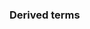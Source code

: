 ===Derived terms===
{{der4|en|title=Terms derived from the adjective, noun, or verb ''common''
|{{l|en|Amersham Common}}
|{{l|en|Christmas Common}}
|{{l|en|Clapham Common}}
|{{l|en|Cliffe Common}}
|{{l|en|Colden Common}}
|{{vern|common adder}} (''{{ll|mul|Vipera berus}}'')
|{{vern|common ageratum}} ({{taxlink|Ageratum houstonianum|species|ver=211116}})
|{{vern|common agouti}} (''{{ll|mul|Dasyprocta}}'' spp.)
|[[common alder]] (''{{ll|mul|Alnus glutinosa}}''))
|{{l|en|commonality}}
|{{vern|common allamanda}} ({{taxlink|Allamanda cathartica|species|ver=211116}})
|{{l|en|commonalty}}
|{{vern|common American shad}} ({{taxlink|Alosa sapidissima|species|ver=211116}})
|{{vern|common amsinckia}} ({{taxlink|Amsinckia intermedia|species|ver=211116}})
|{{vern|common apricot}} (''{{ll|mul|Prunus armeniaca}}'')
|{{vern|common arrowhead}} (''{{ll|mul|Sagittaria}}'' spp.)
|{{vern|common arum lily}} (''{{ll|mul|Zantedeschia aethiopica}}'')
|[[common ash]] (''{{ll|mul|Fraxinus excelsior}}'')
|{{vern|common asparagus beetle}} ({{taxlink|Crioceris asparagi|species|ver=211116}})
|{{vern|common babbler}} ({{taxlink|Argya caudata|species|ver=211116}})
|[[common bamboo]] (''{{ll|mul|Bambusa vulgaris}}'')
|{{vern|common barbel}} ({{taxlink|Barbus barbus|species|ver=211116}})
|[[common barberry]] (''{{ll|mul|Berberis vulgaris}}'')
|[[common barley]] (''{{ll|mul|Hordeum vulgare}}'')
|{{vern|common barn owl}} (''{{ll|mul|Tyto alba}}'')
|{{vern|common basil}} (''{{ll|mul|Ocimum basilicum}}'')
|{{vern|common basilisk}} ({{taxlink|Basiliscus basiliscus|species|ver=211116}})
|[[common bean]] (''{{ll|mul|Phaseolus vulgaris}}'')
|{{vern|common bearberry}} (''{{ll|mul|Arctostaphylos uva-ursi}}'')
|[[common beech]] (''{{ll|mul|Fagus sylvatica}}'')
|{{vern|common beet}} (''{{ll|mul|Beta vulgaris}}'')
|{{vern|common beisa oryx}} ({{taxlink|Oryx beisa beisa|subspecies|ver=211116}})
|{{vern|common bent}} (''{{ll|mul|Agrostis capillaris}}'')
|{{vern|common bent-wing bat}} ({{taxlink|Miniopterus schreibersii|species|ver=211116}})
|{{vern|common big-eared bat}} ({{taxlink|Micronycteris microtis |species|ver=211116}})
|{{vern|common birch}} (''{{ll|mul|Betula pendula}}'')
|{{vern|common bird cherry}} (''{{ll|mul|Prunus padus}}'')
|[[common bistort]] (''{{ll|mul|Bistorta officinalis}}'', syn. ''{{ll|mul|Persicaria bistorta}}'')
|[[common bittern]] (''{{ll|mul|Botaurus stellaris}}'')
|{{vern|common black hawk}} (''{{ll|mul|Buteogallus anthracinus}}'')
|{{vern|common blackberry}} (''{{ll|mul|Rubus}}'' spp.)
|[[common blackbird]] (''{{ll|mul|Turdus merula}}'')
|{{vern|common blackfish}} ({{taxlink|Globicephala melaena|species|ver=211116}})
|{{vern|common bladderwort}} (''{{ll|mul|Utricularia}}'' spp.)
|{{vern|common blanket octopus}} ({{taxlink|Tremoctopus violaceus|species|ver=211116}})
|{{vern|common bleak}} (''{{ll|mul|Alburnus alburnus}}'')
|{{vern|common blewit}} ({{taxlink|Lepista saeva|species|ver=211116}})
|{{vern|common blossom bat}} ({{taxlink|Syconycteris australis|species|ver=211116}})
|[[common blue]] ({{taxlink|Polyommatus icarus|species|ver=211116}})
|{{vern|common blue-tongued skink}} ({{taxlink|Tiliqua scincoides|species|ver=211116}})
|{{vern|common blue damsel}} ({{taxlink|Enallagma cyathigerum|species|ver=211116}})
|{{vern|common bluebell}} ({{taxlink|Hyacinthoides non-scripta|species|ver=211116}})
|[[common bluetail]] ({{taxlink|Ischnura|genus|ver=211116}} spp.)
|{{vern|common boa}} (''{{ll|mul|Boa constrictor}}'')
|{{vern|common bog rosemary}} (''{{ll|mul|Andromeda polifolia}}'')
|[[common boneset]] (''{{ll|mul|Eupatorium perfoliatum}}'')
|{{vern|common booklouse}} ({{taxlink|Trogium pulsatorium|species|ver=211116}})
|{{vern|common bottlenose dolphin}} (''{{ll|mul|Tursiops truncatus}}'')
|[[common box]] (''{{ll|mul|Buxus sempervirens}}'')
|{{vern|common box turtle}} ({{taxlink|Terrapene carolina|species|ver=211116}})
|{{vern|common brant goose}} (''{{ll|mul|Branta bernicla}}'')
|{{vern|common bream}} (''{{ll|mul|Abramis brama}}'')
|{{vern|common bronzewing}} (''{{ll|mul|Phaps chalcoptera}}'')
|{{vern|common broom}} ({{taxlink|Cytisus scoparius|species|ver=211117}})
|[[common brown cup]] (''{{ll|mul|Peziza phyllogena}}'')
|{{l|en|common brown earwig}} ({{taxlink|Labidura truncata|species|ver=211117}})
|{{vern|common brown leafhopper}} ({{taxlink|Orosius orientalis|species|ver=211117}})
|{{vern|common brown lemur}} ({{taxlink|Eulemur fulvus|species|ver=211117}})
|{{vern|common brown water snake}} ({{taxlink|Lycodonomorphus rufulus|species|ver=211117}})
|{{vern|common brushtail possum}} ({{taxlink|Trichosurus vulpecula|species|ver=211117}})
|{{vern|common bryony}} (''{{ll|mul|Bryonia}}'')
|{{vern|common buckeye}} ({{taxlink|Junonia coenia|species|ver=211117}})
|{{vern|common buckthorn}} (''{{ll|mul|Rhamnus cathartica}}'')
|{{vern|common buckwheat}} (''{{ll|mul|Fagopyrum esculentum}}'')
|{{vern|common bulbul}} ({{taxlink|Pycnotus barbatus|species|ver=211117}})
|[[common bullfinch]] (''{{ll|mul|Pyrrhula pyrrhula}}'')
|{{vern|common bully}} ({{taxlink|Gobiomorphus cotidianus|species|ver=211117}})
|{{vern|common bunt}} (''{{ll|mul|Tilletia}}'' spp.)
|{{vern|common burdock}} ({{taxlink|Arctium minus|species|ver=211117}})
|{{vern|common burnet}} (''{{ll|mul|Sanguisorba}}'' spp.)
|{{vern|common bush tanager}} ({{taxlink|Chlorspingus flavopectus|species|ver=211117}})
|{{vern|common butterbur}} (''{{ll|mul|Petasites}}'' spp.)
|{{vern|common buttercup}} ({{taxlink|Ranunculus bulbosus|species|ver=211117}})
|{{vern|common butterfly lizard}} ({{taxlink|Leiolepis belliana|species|ver=211117}})
|{{vern|common butterweed}} (''{{ll|mul|Senecio vulgaris}}'')
|{{vern|common butterwort}} (''{{ll|mul|Pinguicula vulgaris}}'')
|[[common buttonbush]] ({{taxlink|Cephalanthus occidentalis|species|ver=211117}})
|{{vern|common buttonquail}} (''{{ll|mul|Turnix sylvaticus}}'')
|[[common buzzard]] (''{{ll|mul|Buteo buteo}}'')
|{{vern|common cactus finch}} ({{taxlink|Geospiza scandens|species|ver=211117}})
|{{vern|common calamint}} ({{taxlink|Calamintha sylvatica|species|ver=211117}})
|{{vern|common camas}} ({{taxlink|Camassia quamash|species|ver=211117}})
|{{vern|common camellia}} (''{{ll|mul|Camellia japonica}}'')
|{{vern|common canary}} (''{{ll|mul|Serinus canaria}}'')
|{{vern|common caper}} (''{{ll|mul|Capparis spinosa}}'')
|{{vern|common capeweed}} ({{taxlink|Hypochaeris radicata|species|ver=211117}})
|{{vern|common caracara}} ({{taxlink|Polyborus plancus|species|ver=211117}})
|[[common carder bee]] ({{taxlink|Bombus pascuorum|species|ver=211117}})
|{{vern|common cardinal}} ({{taxlink|Cardinalis cardinalis|species|ver=211117}})
|{{vern|common carline thistle}} ({{taxlink|Carlina vulgaris|species|ver=211117}})
|[[common carp]] (''{{ll|mul|Cyprinus carpio}}'')
|{{l|en|common carrier}}
|{{vern|common carrot}} (''{{ll|mul|Daucus carota}}'')
|{{vern|common cattail}} (''{{ll|mul|Typha latifolia}}'')
|{{vern|common cattle grub}} ({{taxlink|Hypoderma lineatum|species|ver=211117}})
|{{vern|common centaury}} ({{taxlink|Centaurea erythraea|species|ver=211117}})
|[[common chaffinch]] (''{{ll|mul|Fringilla coelebs}}'')
|{{vern|common chameleon}} ({{taxlink|Chamaeleo chamaeleon|species|ver=211117}})
|[[common chickweed]] (''{{ll|mul|Stellaria media}}'' et al.)
|[[common chicory]] (''{{ll|mul|Cichorium intybus}}'')
|{{vern|common chiffchaff}} (''{{ll|mul|Phylloscopus collybita}}'')
|{{vern|common chimpanzee}} (''{{ll|mul|Pan troglodytes}}'')
|[[common chinchilla]] ({{taxlink|Chinchilla lanigera|species|ver=211118}})
|{{vern|common chokecherry}} (''{{ll|mul|Prunus virginiana}}'')
|{{vern|common cicadabird}} ({{taxlink|Edolisoma tenuirostre|species|ver=211118}})
|{{vern|common cinquefoil}} ({{taxlink|Potentilla simplex|species|ver=211118}})
|{{vern|common clam worm}} ({{taxlink|Nereidae|family|ver=211118}})
|[[common clothes moth]] ({{taxlink|Tineola biselliella|species|ver=211118}})
|{{vern|common clownfish}} ({{taxlink|Amphiprion ocellaris|species|ver=211118}})
|{{vern|common cobra}} (''{{ll|mul|Naja naja}}'')
|[[common cockchafer]] ({{taxlink|Melolontha melolontha|species|ver=211118}})
|{{vern|common cockle}} ({{taxlink|Cerastoderma edule|species|ver=211118}})
|{{vern|common cockroach}}
|{{vern|common collared lizard}} ({{taxlink|Crotaphytus collaris|species|ver=211118}})
|[[common columbine]] ({{taxlink|Aquilegia vulgaris|species|ver=211118}})
|{{vern|common comfrey}} ({{taxlink|Symphytum officinale|species|ver=211118}})
|{{vern|common coral tree}} ({{taxlink|Erythrina crista-galli|species|ver=211118}})
|{{vern|common corn salad}} (''{{ll|mul|Valerianella}}'' spp.)
|{{vern|common corncockle}} (''{{ll|mul|Agrostemma githago}}'')
|{{vern|common cotton grass}} ({{taxlink|Eriophorum angustifolium|species|ver=211118}})
|{{vern|common cowbird}} ({{taxlink|Molothrus ater|species|ver=211118}})
|{{vern|common crab}} ({{taxlink|Cancer pagurusan|species|ver=211118}})
|[[common crane]] (''{{ll|mul|Grus grus}}'')
|{{vern|common crape myrtle}} (''{{ll|mul|Lagerstroemia indica}}'')
|[[common crossbill]] (''{{ll|mul|Loxia curvirostra}}'')
|{{l|en|common crossing}}
|[[common cuckoo]] (''{{ll|mul|Cuculus canorus}}'')
|{{vern|common curlew}} (''{{ll|mul|Numenius arquata}}'')
|{{vern|common cuttlefish}} ({{taxlink|Sepia officinalis|species|ver=211118}})
|{{vern|common dab}} ({{taxlink|Limanda limanda|species|ver=211118}})
|{{vern|common dace}} (''{{ll|mul|Leuciscus leuciscus}}'')
|{{vern|common daisy}} (''{{ll|mul|Bellis perennis}}'')
|[[common dandelion]] (''{{ll|mul|Taraxacum officinale}}'')
|{{vern|common darter}} ({{taxlink|Sympetrum striolatum|species|ver=211118}})
|[[common death adder]] ({{taxlink|Acanthophis antarcticus|species|ver=211118}})
|{{vern|common degu}} ({{taxlink|Octodon degus|species|ver=211118}})
|{{vern|common dentex}} ({{taxlink|Dentex dentex|species|ver=211118}})
|{{vern|common devil's claw}} ({{taxlink|Proboscidea louisianica|species|ver=211118}})
|{{vern|common diving petrel}} (''{{ll|mul|Pelecanoides urinatrix}}'')
|{{vern|common dog violet}} ({{taxlink|Viola canina|species|ver=211118}})
|{{vern|common dogbane}} ({{taxlink|Apocynum abdrosaemifolium|species|ver=211118}})
|[[common dolphin]] (''{{ll|mul|Delphinus delphis}}'')
|{{vern|common dormouse}} ({{taxlink|Muscardinus avellanarius|species|ver=211118}})
|{{vern|common Douglas fir}} ({{taxlink|Pseudotsuga menzies|species|ver=211118}})
|{{vern|common duckweed}} (''{{ll|mul|Lemna minor}}'')
|{{vern|common duiker}} ({{taxlink|Sylvicapra grimmia|species|ver=211118}})
|{{vern|common dwarf mongoose}} ({{taxlink|Helogale parvula|species|ver=211118}})
|{{vern|common eagle ray}} ({{taxlink|Myliobatis aquila|species|ver=211118}})
|{{l|en|common earwig}} ({{taxlink|Forficula auricularius|species|ver=211118}})
|{{vern|common eel}}
|{{vern|common egg eater}} ({{taxlink|Dasypeltis scabra|species|ver=211118}})
|[[common egret]] (''{{ll|mul|Ardea alba}}'')
|[[common eider]] (''{{ll|mul|Somateria mollissima}}'')
|[[common eland]] ({{taxlink|Taurotragus oryx|species|ver=211118}})
|{{vern|common elder}} (''{{ll|mul|Sambucus nigra}}'')
|{{vern|common elder dove}} (''{{ll|mul|Chalcophaps indica}}'')
|{{l|en|commoner}}
|{{vern|common European ash}} (''{{ll|mul|Fraxinus excelsior}}'')
|{{vern|common European dogwood}} (''{{ll|mul|Cornus sanguinea}}'')
|[[common European earwig]] ({{taxlink|Forficula auricularius|species|ver=211118}})
|{{vern|common European jay}} ({{taxlink|Garullus garullus|species|ver=211118}})
|{{vern|common evening primrose}} (''{{ll|mul|Oenothera biennis}}'')
|{{vern|common fennel}} (''{{ll|mul|Foeniculum vulgare}}'')
|{{vern|common fig}} (''{{ll|mul|Ficus carica}}'')
|{{vern|common firecrest}} ({{taxlink|Regulus ignicapilla|species|ver=211118}})
|{{vern|common flameback}} ({{taxlink|Dinopium javanense|species|ver=211118}})
|{{vern|common flat-tail gecko}} ({{taxlink|Uroplatus fimbriatus|species|ver=211118}})
|{{vern|common flat lizard}} ({{taxlink|Platysaurus intermedius|species|ver=211118}})
|{{vern|common flat pea}} ({{taxlink|Platylobium obtusangulum|species|ver=211118}})
|{{vern|common flax}} (''{{ll|mul|Linum usitatissimum}}'')
|{{vern|common flicker}} (''{{ll|mul|Colaptes auratus}}'')
|{{vern|common four o'clock}} (''{{ll|mul|Mirabilis}}'' spp.)
|{{vern|common fox}} (''{{ll|mul|Vulpes vulpes}}'')
|[[common foxglove]] (''{{ll|mul|Digitalis purpurea}}'')
|[[common frog]] (''{{ll|mul|Rana temporaria}}'')
|{{vern|common fruit fly}} (''{{ll|mul|Drosophila melanogaster}}'')
|{{vern|common fumitory}} ({{taxlink|Fumaria officinalis|species|ver=211118}})
|{{vern|common furniture beetle}} ({{taxlink|Anobium punctatum|species|ver=211118}})
|{{vern|common galaxias}} ({{taxlink|Galaxias maculatus|species|ver=211118}})
|{{vern|common gallinule}} (''{{ll|mul|Gallinula galeata}}'')
|{{vern|common garden cress}} (''{{ll|mul|Lepidium sativum}}'')
|{{vern|common garden rhubarb}} ({{taxlink|Rheum rhaponticum|species|ver=211118}})
|{{vern|common garden skink}} ({{taxlink|Lampropholis guichenoti|species|ver=211118}})
|{{vern|common garter snake}} ({{taxlink|Thamnophis sirtalis|species|ver=211118}})
|{{l|en|common gender}}
|{{vern|common genet}} (''{{ll|mul|Genetta genetta}}'')
|[[common gibbon]] ({{taxlink|Hylobates lar|species|ver=211118}})
|{{vern|common ginger}} (''{{ll|mul|Zingiber officinale}}'')
|[[common glowworm]] (''{{ll|mul|Lampyris noctiluca}}'')
|{{vern|common gnat}} ({{taxlink|Culex pipens|species|ver=211118}})
|{{vern|common goby}} ({{taxlink|Pomatoschistus microps|species|ver=211118}})
|[[common goldeneye]] (''{{ll|mul|Bucephala clangula}}'')
|{{vern|common goldfish}}
|{{l|en|common good}}
|{{vern|common gorse}} (''{{ll|mul|Ulex europaeus}}'')
|[[common grackle]] ({{taxlink|Quiscalus quiscula|species|ver=211118}})
|{{vern|common grape hyacinth}} ({{taxlink|Muscari neglectum|species|ver=211118}})
|{{vern|common grape vine}} (''{{ll|mul|Vitis vinifera}}'')
|{{vern|common grasshopper warbler}} (''{{ll|mul|Locustella naevia}}'')
|{{vern|common green bottle fly}} ({{taxlink|Lucilia sericata|species|ver=211118}})
|{{vern|common green frog}} ({{taxlink|Hylarana erythraea|species|ver=211118}})
|[[common green lacewing]] ({{taxlink|Chrysoperla carnea|species|ver=211118}})
|{{vern|common green magpie}} ({{taxlink|Cissa chinensis|species|ver=211118}})
|[[common greenshank]] (''{{ll|mul|Tringa nebularia}}'')
|[[common ground dove]] (''{{ll|mul|Columbina passerina}}'')
|{{vern|common groundsel}} (''{{ll|mul|Senecio vulgaris}}'')
|{{vern|common guitarfish}} ({{taxlink|Rhinobatos rhinobatos|species|ver=211118}})
|[[common gull]] (''{{ll|mul|Larus canus}}''; {{taxlink|Cepora nerissa|species|ver=211118}})
|{{vern|common gum cistus}} (''{{ll|mul|Cistus}}'' spp.)
|[[common gundi]] ({{taxlink|Ctenodactylus gundi|species|ver=211118}})
|{{vern|common hackberry}} (''{{ll|mul|Celtis occidentalis}}'')
|{{vern|common hamster}} ({{taxlink|Cricetus cricetus|species|ver=211118}})
|{{vern|common hatchetfish}} ({{taxlink|Gastropelecus sternicla|species|ver=211118}})
|{{vern|common hawk-cuckoo}} (''{{ll|mul|Hierococcyx varius}}'')
|{{vern|common hawker}} ({{taxlink|Aeshna juncea|species|ver=211118}})
|{{vern|common hawthorn}} (''{{ll|mul|Crataegus monogyna}}'')
|{{vern|common hazel}} (''{{ll|mul|Corylus avellana}}'')
|{{vern|common heath}} ({{taxlink|Epacris|genus|ver=211118}} spp.)
|[[common heather]] (''{{ll|mul|Calluna vulgaris}}'')
|{{vern|common hedgehog}} (''{{ll|mul|Erinaceus europaeus}}'')
|[[common heliotrope]] (''{{ll|mul|Valeriana officinalis}}'')
|[[common hepatica]] ({{taxlink|Hepatica nobilis|species|ver=211118}})
|{{vern|common highbush blueberry}} ({{taxlink|Vaccinium corymbosum|species|ver=211118}})
|{{vern|common hill myna}} ({{taxlink|Gracula religiosa|species|ver=211118}})
|{{vern|common hippopotamus}} ({{taxlink|Hippopotamus amphibius|species|ver=211118}})
|{{vern|common hop}}, {{vern|common hops}} (''{{ll|mul|Humulus lupulus}}'')
|{{vern|common horehound}} ({{taxlink|Marrubium vulgare|species|ver=211118}})
|[[common hornbeam]] (''{{ll|mul|Carpinus betulus}}'')
|{{vern|common horse chestnut}} (''{{ll|mul|Aesculus hippocastanum}}'')
|[[common horsetail]] (''{{ll|mul|Petasites}}'' spp.)
|{{ll|en|common house}}
|[[common house gecko]] (''{{ll|mul|Hemidactylus frenatus}}'')
|[[common house martin]] (''{{ll|mul|Delichon urbicum}}'')
|{{vern|common house mouse}} (''{{ll|mul|Mus musculus}}'')
|{{vern|common house spider}} ({{taxlink|Parasteatoda tepidariorum|species|ver=211118}})
|{{vern|common housefly}} (''{{ll|mul|Musca domestica}}'')
|{{vern|common hyacinth}} ({{taxlink|Hyacinthus orientalis|species|ver=211118}})
|{{vern|common iguana}} ({{taxlink|Iguana iguana|species|ver=211119}})
|{{vern|common indigo plant}} (''{{ll|mul|Indigofera tinctoria}}'')
|{{vern|common ink cap}} ({{taxlink|Coprinus atramentarius|species|ver=211119}})
|{{vern|common iora}} ({{taxlink|Aegithina tiphia|species|ver=211119}})
|[[common ivy]] (''{{ll|mul|Hedera helix}}'')
|{{vern|common jackal}} (''{{ll|mul|Canis aureus}}'')
|{{vern|common jasmine}} (''{{ll|mul|Jasminum officinale}}'')
|{{vern|common jery}} ({{taxlink|Neomixis tenella|species|ver=211119}})
|[[common juniper]] ({{taxlink|Juniper communis|species|ver=211119}})
|[[common kestrel]] (''{{ll|mul|Falco tinnunculus}}'')
|[[common kingfisher]] (''{{ll|mul|Alcedo atthis}}'')
|[[common kingsnake]] ({{taxlink|Lampropeltis getula|species|ver=211119}})
|{{vern|common knapweed}} ({{taxlink|Centaurea nigra|species|ver=211119}})
|{{vern|common knotgrass}} (''{{ll|mul|Polygonum aviculare}}'')
|{{vern|common krait}} ({{taxlink|Bungarus caeruleus|species|ver=211119}})
|{{vern|common kisimanse}} ({{taxlink|Crossarchus obscurus|species|ver=211119}})
|{{vern|common laburnum}} (''{{ll|mul|Laburnum anagyroides}}'')
|{{vern|common lady's mantle}}
|{{vern|common langur}} ({{taxlink|Semnopithecus entellus|species|ver=211119}})
|{{vern|common larkspur}} (''{{ll|mul|Delphinium ajacis}}'')
|[[common lavender]] (''{{ll|mul|Lavandula angustifolia}}'')
|{{vern|common leopard gecko}} ({{taxlink|Eublepharis macularius|species|ver=211119}})
|{{vern|common lettuce}} (''{{ll|mul|Lactuca sativa}}'')
|{{vern|common lilac}} (''{{ll|mul|Syringa vulgaris}}'')
|{{vern|common lime}} ({{taxlink|Papilio demoleus|species|ver=211119}})
|{{vern|common limpet}} (''{{ll|mul|Patella vulgata}}'')
|[[common ling]] (''{{ll|mul|Molva molva}}'')
|[[common linnet]] (''{{ll|mul|Linaria cannabina}}'')
|{{vern|common lizard}} (''{{ll|mul|Zootoca vivipara}}''
|[[common lobster]] (''{{ll|mul|Homarus gammarus}}'')
|{{vern|common logperch}} ({{taxlink|Percina caprodes|species|ver=211119}})
|[[common loon]] (''{{ll|mul|Gavia immer}}'')
|{{vern|common louse}} (''{{ll|mul|Pediculus humanus}}'')
|[[common lynx]] (''{{ll|mul|Lynx lynx}}'')
|{{vern|common mackerel}} (''{{ll|mul|Scomber scombrus}}'')
|{{vern|common macrotona}} ({{taxlink|Macrotona australis|species|ver=211119}})
|[[common madder]] (''{{ll|mul|Rubia}}'' spp.)
|{{vern|common madia}} ({{taxlink|Madia elegans|species|ver=211119}})
|{{vern|common magpie}} (''{{ll|mul|Pica pica}}'')
|{{vern|common maidenhair}} (''{{ll|mul|Adiantum capillus-veneris}}'')
|{{vern|common mallow}} ({{taxlink|Malva neglecta|species|ver=211119}})
|{{vern|common marigold}}
|[[common marmoset]] (''{{ll|mul|Callithrix jacchus}}'')
|{{vern|common matrimony vine}} (''{{ll|mul|Lycium}}'' spp.)
|{{vern|common meadow grass}} (''{{ll|mul|Poa pratensis}}'')
|[[common murre]] (''{{ll|mul|Uria aalge}}'')
|{{l|en|common name}}
|{{l|en|common noun}}
|{{l|en|common-or-garden}}
|{{l|en|commonplace}}
|{{l|en|commons}}
|{{l|en|common radish}}
|{{l|en|common ragweed}} ({{taxlink|Ambrosia artemisiifolia|species}})
|{{l|en|common room}}
|{{vern|common salsify}} (''{{ll|mul|Tragopogon porrifolius}}'')
|{{l|en|commonsense}}
|{{l|en|common touch}}
|{{l|en|Ealing Common}}
|{{l|en|Galley Common}}
|{{l|en|Greenham Common}}
|{{l|en|House of Commons}}
|{{l|en|Hoyland Common}}
|{{l|en|in common}}
|{{l|en|Laughton Common}}
|{{l|en|Oldland Common}}
|{{l|en|Old Oak Common}}
|{{l|en|Streatham Common}}
|{{ll|en|Asian common toad}}|common ancestor|common antilog|common antilogarithm|common area|common as dirt|common as muck|common as pig tracks|common bile duct|common carotid artery|common cause|common caustic|common chord|common clay|common cold|common coupling|common currency|common denominator|common difference|{{ll|en|common dogwood}}|common factor|common fraction|{{vern|common glider}}|{{vern|common glow-worm}}|{{ll|en|common holly}}|{{ll|en|common hop bush}}|common iliac artery|common iliac vein|common knowledge|common law|common logarithm|common man|common meter|{{ll|en|common millet}}|{{ll|en|common minnow}}|{{ll|en|common moorhen}}|{{ll|en|common mora}}|{{ll|en|common mullein}}|common multiple|common nail|{{ll|en|common nightingale}}|{{ll|en|common octopus}}|common of shack|common or garden|common or garden variety|{{ll|en|common pheasant}}|{{ll|en|common pochard}}|{{ll|en|common polypody}}|{{ll|en|common poppy}}|{{ll|en|common purple-glossed snake}}|common purpose|common purse|{{ll|en|common purslane}}|{{ll|en|common quail}}|{{ll|en|common rabbit}}|{{ll|en|common rat}}|common ratio|{{ll|en|common raven}}|common recovery|{{ll|en|common redpoll}}|{{ll|en|common redshank}}|{{ll|en|common redstart}}|{{ll|en|common reed}}|{{vern|common rhea}}|common riding|common ringlet|{{vern|common rock thrush}}|{{vern|common rose}}|{{vern|common rosefinch}}|{{vern|common rue}}|common run|{{vern|common rush}}|common salt|{{vern|common sandpiper}}|{{vern|common scoter}}|{{vern|common seal}}|{{vern|common sedge}}|common sense|common sewer|{{vern|common shelduck}}|{{vern|common shrew}}|{{vern|common snipe}}|{{vern|common sorrel}}|{{vern|common sow thistle}}|{{vern|common spotted orchid}}|{{vern|common squid}}|{{vern|common squirrel monkey}}|{{vern|common starling}}|common stock|{{vern|common swift}}|{{vern|common teal}}|{{vern|common tern}}|common thread|common three-ring|common time|{{vern|common vole}}|common weal|{{vern|common wheat}}|{{vern|common whitebeam}}|{{vern|common whitefish}}|{{vern|common whitethroat}}|{{vern|common wood pigeon}}|{{vern|common woodpigeon}}|{{vern|common woodrush}}|{{vern|common yarrow}}|common year|{{vern|common yellow oxalis}}|{{vern|common yellow woodsorrel}}|common yeoman|common-and-garden|common-law|common-law marriage|common-place|common-sensical|common-site picketing|common-situs picketing|greatest common divisor|greatest common factor|highest common factor|least common multiple|lowest common denominator|lowest common multiple|make common cause|out of the common|smallest common multiple|tenancy in common|tenant in common}}
